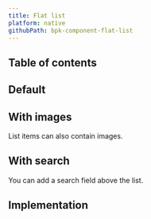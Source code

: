 ```yaml
---
title: Flat list
platform: native
githubPath: bpk-component-flat-list
---
```





## Table of contents

## Default

<NativeComponentScreenshots
  iOS={iosFlatListDefault}
  iOSAltText="iOS default flat list"
  android={androidFlatListDefault}
  androidAltText="Android default flat list" />

## With images

List items can also contain images.

<NativeComponentScreenshots
  iOS={iosFlatListWithImages}
  iOSAltText="iOS flat list with images"
  android={androidFlatListWithImages}
  androidAltText="Android flat list with images" />

## With search

You can add a search field above the list.

<NativeComponentScreenshots
  iOS={iosFlatListWithSearch}
  iOSAltText="iOS flat list with a search field"
  android={androidFlatListWithSearch}
  androidAltText="Android flat list with a search field" />

## Implementation

<Readme />
